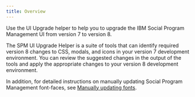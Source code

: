 ```yaml
---
title: Overview
---
```


Use the UI Upgrade helper to help you to upgrade the IBM Social Program Management UI from version 7 to version 8.

The SPM UI Upgrade Helper is a suite of tools that can identify required version 8 changes to CSS, modals, and icons in your version 7 development environment. You can review the suggested changes in the output of the tools and apply the appropriate changes to your version 8 development environment.

In addition, for detailed instructions on manually updating Social Program Management font-faces, see [Manually updating fonts](customer/customer_font_replacement).
